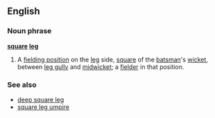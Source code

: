 ==English==
===Noun phrase===
'''[[square]] [[leg]]'''
#{{cricket}} A [[fielding position]] on the [[leg]] side, [[square]] of the [[batsman]]'s [[wicket]], between [[leg gully]] and [[midwicket]]; a [[fielder]] in that position.
===See also===
* [[deep square leg]]
* [[square leg umpire]]
